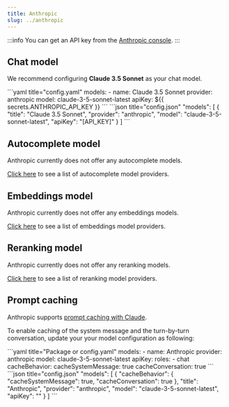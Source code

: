 ```yaml
---
title: Anthropic
slug: ../anthropic
---
```



:::info
You can get an API key from the [Anthropic console](https://console.anthropic.com/account/keys).
:::

## Chat model

We recommend configuring **Claude 3.5 Sonnet** as your chat model.

<Tabs groupId="config-example">
  <TabItem value="yaml" label="YAML">
  ```yaml title="config.yaml"
  models:
    - name: Claude 3.5 Sonnet
      provider: anthropic
      model: claude-3-5-sonnet-latest
      apiKey: ${{ secrets.ANTHROPIC_API_KEY }}
  ```
  </TabItem>
  <TabItem value="json" label="JSON">
  ```json title="config.json"
    "models": [
      {
        "title": "Claude 3.5 Sonnet",
        "provider": "anthropic",
        "model": "claude-3-5-sonnet-latest",
        "apiKey": "[API_KEY]"
      }
    ]
  ```
  </TabItem>
</Tabs>

## Autocomplete model

Anthropic currently does not offer any autocomplete models.

[Click here](../../model-types/autocomplete.md) to see a list of autocomplete model providers.

## Embeddings model

Anthropic currently does not offer any embeddings models.

[Click here](../../model-types/embeddings.mdx) to see a list of embeddings model providers.

## Reranking model

Anthropic currently does not offer any reranking models.

[Click here](../../model-types/reranking.mdx) to see a list of reranking model providers.

## Prompt caching

Anthropic supports [prompt caching with Claude](https://docs.anthropic.com/en/docs/build-with-claude/prompt-caching).

To enable caching of the system message and the turn-by-turn conversation, update your your model configuration as following:

<Tabs groupId="config-example">
  <TabItem value="yaml" label="YAML">
  ```yaml title="Package or config.yaml"
  models:
    - name: Anthropic
      provider: anthropic
      model: claude-3-5-sonnet-latest
      apiKey: <YOUR_ANTHROPIC_API_KEY>
      roles:
        - chat
      cacheBehavior:
        cacheSystemMessage: true
        cacheConversation: true
  ```
  </TabItem>
  <TabItem value="json" label="JSON">
  ```json title="config.json"
  "models": [
    {
      "cacheBehavior": {
        "cacheSystemMessage": true,
        "cacheConversation": true
      },
      "title": "Anthropic",
      "provider": "anthropic",
      "model": "claude-3-5-sonnet-latest",
      "apiKey": "<YOUR_ANTHROPIC_API_KEY>"
    }
  ]
  ```
  </TabItem>
</Tabs>
